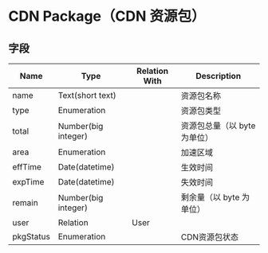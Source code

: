 # CDN Package（CDN 资源包）

## 字段

| Name      | Type                | Relation With | Description       |
|-----------|---------------------|---------------|-------------------|
| name      | Text(short text)    |               | 资源包名称             |
| type      | Enumeration         |               | 资源包类型             |
| total     | Number(big integer) |               | 资源包总量（以 byte 为单位） |
| area      | Enumeration         |               | 加速区域              |
| effTime   | Date(datetime)      |               | 生效时间              |
| expTime   | Date(datetime)      |               | 失效时间              |
| remain    | Number(big integer) |               | 剩余量（以 byte 为单位）   |
| user      | Relation            | User          |                   |
| pkgStatus | Enumeration         |               | CDN资源包状态          |





